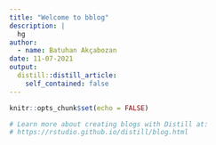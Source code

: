 ```yaml
---
title: "Welcome to bblog"
description: |
  hg
author:
  - name: Batuhan Akçabozan
date: 11-07-2021
output:
  distill::distill_article:
    self_contained: false
---
```


```r
knitr::opts_chunk$set(echo = FALSE)

# Learn more about creating blogs with Distill at:
# https://rstudio.github.io/distill/blog.html

```



